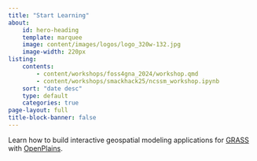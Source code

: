 ```yaml
---
title: "Start Learning"
about:
    id: hero-heading
    template: marquee
    image: content/images/logos/logo_320w-132.jpg
    image-width: 220px
listing:
    contents:
        - content/workshops/foss4gna_2024/workshop.qmd
        - content/workshops/smackhack25/ncssm_workshop.ipynb
    sort: "date desc"
    type: default
    categories: true
page-layout: full
title-block-banner: false
---
```


:::{#hero-heading}

Learn how to build interactive geospatial modeling applications for [GRASS](https://grass.osgeo.org) with [OpenPlains](https://openplains.com).

:::